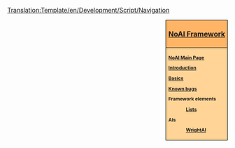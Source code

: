 <noinclude>[[Translation:Template/en/Development/Script/Navigation]]</noinclude><div style="float:right; padding-left:12px; background:#ffffff;">
<div style="border:1px solid #000000; background:#ffb466; padding:5px; -moz-border-radius-topleft:5px; -moz-border-radius-topright:5px; font-size: 12pt;">
<center><strong><font size="3">[[en/Development/Script/Main Page|NoAI Framework]]</font></strong></center>
</div>
<div style="border:1px solid black; border-top-width: 0px; background:#ffd496; padding:5px; -moz-border-radius-bottomleft:5px; -moz-border-radius-bottomright:8px; font-size: 8pt; font-weight:bold">

[[en/Development/Script/Main Page|NoAI Main Page]]

[[en/Development/Script/Introduction|Introduction]]

[[en/Development/Script/Basics|Basics]]

[[en/AI/Bugs|Known bugs]]



Framework elements
:[[en/Development/Script/Lists|Lists]]


AIs
:[[en/Development/Script/WrightAI|WrightAI]]



</div>
</div>
<includeonly>[[Category:en/Manual/Manual|{{PAGENAME}}]]</includeonly>